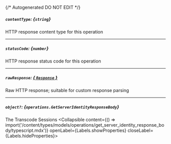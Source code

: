 {/* Autogenerated DO NOT EDIT  */}

##### `contentType`: *{`string`}*
HTTP response content type for this operation

---
##### `statusCode`: *{`number`}*
HTTP response status code for this operation

---
##### `rawResponse`: [*{ `Response` }*](https://developer.mozilla.org/en-US/docs/Web/API/Response)
Raw HTTP response; suitable for custom response parsing

---
##### `object?`: *{`operations.GetServerIdentityResponseBody`}*
The Transcode Sessions
<Collapsible content={() => import('/content/types/models/operations/get_server_identity_response_body/typescript.mdx')} openLabel={Labels.showProperties} closeLabel={Labels.hideProperties}>
</Collapsible>


